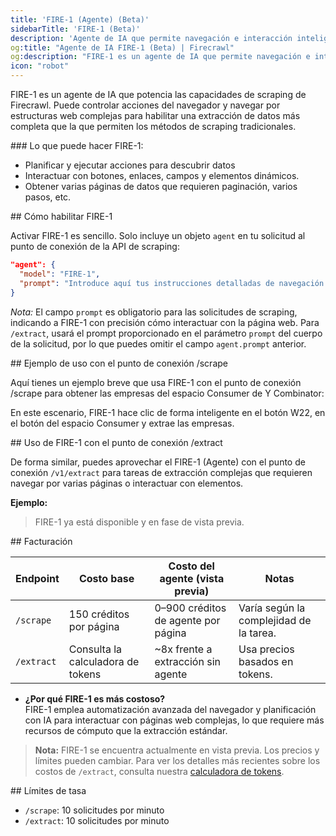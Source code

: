 ```yaml
---
title: 'FIRE-1 (Agente) (Beta)'
sidebarTitle: 'FIRE-1 (Beta)'
description: 'Agente de IA que permite navegación e interacción inteligentes con páginas web'
og:title: "Agente de IA FIRE-1 (Beta) | Firecrawl"
og:description: "FIRE-1 es un agente de IA que permite navegación e interacción inteligentes con páginas web"
icon: "robot"
---
```



FIRE-1 es un agente de IA que potencia las capacidades de scraping de Firecrawl. Puede controlar acciones del navegador y navegar por estructuras web complejas para habilitar una extracción de datos más completa que la que permiten los métodos de scraping tradicionales.


<div id="what-fire-1-can-do">
  ### Lo que puede hacer FIRE-1:
</div>

- Planificar y ejecutar acciones para descubrir datos
- Interactuar con botones, enlaces, campos y elementos dinámicos.
- Obtener varias páginas de datos que requieren paginación, varios pasos, etc.

<div id="how-to-enable-fire-1">
  ## Cómo habilitar FIRE-1
</div>

Activar FIRE-1 es sencillo. Solo incluye un objeto `agent` en tu solicitud al punto de conexión de la API de scraping:

```json
"agent": {
  "model": "FIRE-1",
  "prompt": "Introduce aquí tus instrucciones detalladas de navegación."
}
```

*Nota:* El campo `prompt` es obligatorio para las solicitudes de scraping, indicando a FIRE-1 con precisión cómo interactuar con la página web. Para `/extract`, usará el prompt proporcionado en el parámetro `prompt` del cuerpo de la solicitud, por lo que puedes omitir el campo `agent.prompt` anterior.


<div id="example-usage-with-scrape-endpoint">
  ## Ejemplo de uso con el punto de conexión /scrape
</div>

Aquí tienes un ejemplo breve que usa FIRE-1 con el punto de conexión /scrape para obtener las empresas del espacio Consumer de Y Combinator:

<CodeGroup>

<ScrapeFire1Python />
<ScrapeFire1Node />
<ScrapeFire1CURL />

</CodeGroup>

En este escenario, FIRE-1 hace clic de forma inteligente en el botón W22, en el botón del espacio Consumer y extrae las empresas.

<div id="using-fire-1-with-the-extract-endpoint">
  ## Uso de FIRE-1 con el punto de conexión /extract
</div>

De forma similar, puedes aprovechar el FIRE-1 (Agente) con el punto de conexión `/v1/extract` para tareas de extracción complejas que requieren navegar por varias páginas o interactuar con elementos.

**Ejemplo:**

<CodeGroup>

<ExtractFire1Python />
<ExtractFire1Node />
<ExtractFire1CURL />

</CodeGroup>

> FIRE-1 ya está disponible y en fase de vista previa.

<div id="billing">
  ## Facturación
</div>

| Endpoint   | Costo base                 | Costo del agente (vista previa) | Notas                                    |
|------------|----------------------------|----------------------------------|------------------------------------------|
| `/scrape`  | 150 créditos por página    | 0–900 créditos de agente por página | Varía según la complejidad de la tarea. |
| `/extract` | Consulta la calculadora de tokens | ~8x frente a extracción sin agente | Usa precios basados en tokens.           |

- **¿Por qué FIRE-1 es más costoso?**  
  FIRE-1 emplea automatización avanzada del navegador y planificación con IA para interactuar con páginas web complejas, lo que requiere más recursos de cómputo que la extracción estándar.

> **Nota:** FIRE-1 se encuentra actualmente en vista previa. Los precios y límites pueden cambiar. Para ver los detalles más recientes sobre los costos de `/extract`, consulta nuestra [calculadora de tokens](https://www.firecrawl.dev/pricing?extract-pricing=true#token-calculator).

<div id="rate-limits">
  ## Límites de tasa
</div>

* `/scrape`: 10 solicitudes por minuto
* `/extract`: 10 solicitudes por minuto